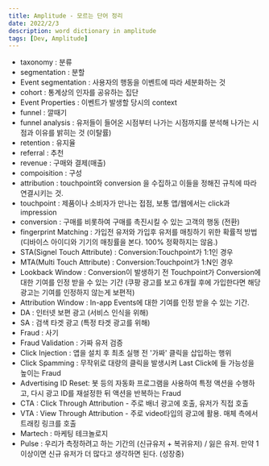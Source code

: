 ```yaml
---
title: Amplitude - 모르는 단어 정리
date: 2022/2/3
description: word dictionary in amplitude
tags: [Dev, Amplitude]
---
```


- taxonomy : 분류
- segmentation : 분할
- Event segmentation : 사용자의 행동을 이벤트에 따라 세분화하는 것
- cohort : 통계상의 인자를 공유하는 집단
- Event Properties : 이벤트가 발생할 당시의 context
- funnel : 깔때기
- funnel analysis : 유저들이 들어온 시점부터 나가는 시점까지를 분석해 나가는 시점과
  이유를 밝히는 것 (이탈률)
- retention : 유지율
- referral : 추천
- revenue : 구매와 결제(매출)
- compoisition : 구성
- attribution : touchpoint와 conversion 을 수집하고 이들을 정해진 규칙에 따라 연결시키는
  것.
- touchpoint : 제품이나 소비자가 만나는 접점, 보통 앱/웹에서는 click과 impression
- conversion : 구매를 비롯하여 구매를 촉진시킬 수 있는 고객의 행동 (전환)
- fingerprint Matching : 가입전 유저와 가입후 유저를 매칭하기 위한 확률적 방법 (디바이스
  아이디와 기기의 매칭률을 본다. 100% 정확하지는 않음.)
- STA(Signel Touch Attribute) : Conversion:Touchpoint가 1:1인 경우
- MTA(Multi Touch Attribute) : Conversion:Touchpoint가 1:N인 경우
- Lookback Window : Conversion이 발생하기 전 Touchpoint가 Conversion에 대한 기여를 인정
  받을 수 있는 기간 (쿠팡 광고를 보고 6개월 후에 가입한다면 해당 광고는 기여를 인정하지 않는게 보편적)
- Attribution Window : In-app Events에 대한 기여를 인정 받을 수 있는 기간.
- DA : 인터넷 보편 광고 (서비스 인식을 위해)
- SA : 검색 타겟 광고 (특정 타겟 광고를 위해)
- Fraud : 사기
- Fraud Validation : 가짜 유저 검증
- Click Injection : 앱을 설치 후 최초 실행 전 '가짜' 클릭을 삽입하는 행위
- Click Spamming : 무작위로 대량의 클릭을 발생시켜 Last Click에 들 가능성을 높이는 Fraud
- Advertising ID Reset: 봇 등의 자동화 프로그램을 사용하여 특정 액션을 수행하고, 다시
  광고 ID를 재설정한 뒤 액션을 반복하는 Fraud
- CTA : Click Through Attribution - 주로 배너 광고에 호출, 유저가 직접 호출
- VTA : View Through Attribution - 주로 video타입의 광고에 활용. 매체 측에서 트래킹
  링크를 호출
- Martech : 마케팅 테크놀로지
- Pulse : 우리가 측정하려고 하는 기간의 (신규유저 + 복귀유저) / 잃은 유저. 만약
  1 이상이면 신규 유저가 더 많다고 생각하면 된다. (성장중)
